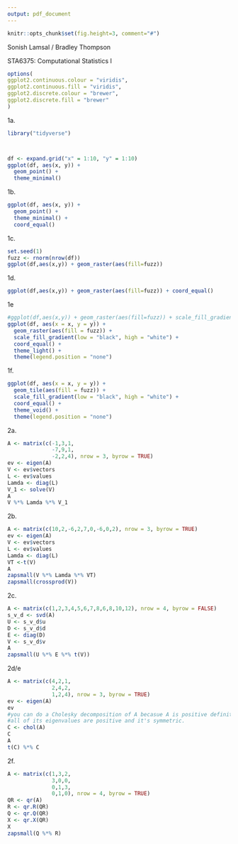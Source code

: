```yaml
---
output: pdf_document
---
```



```r
knitr::opts_chunk$set(fig.height=3, comment="#")
```



Sonish Lamsal / Bradley Thompson

STA6375: Computational Statistics I

\begin{center}
Homework 3
\end{center}

```r
options(
ggplot2.continuous.colour = "viridis",
ggplot2.continuous.fill = "viridis",
ggplot2.discrete.colour = "brewer",
ggplot2.discrete.fill = "brewer"
)
```


1a.

```r
library("tidyverse")



df <- expand.grid("x" = 1:10, "y" = 1:10) 
ggplot(df, aes(x, y)) +
  geom_point() +
  theme_minimal()

```

1b. 

```r
ggplot(df, aes(x, y)) +
  geom_point() +
  theme_minimal() +
  coord_equal()
```


1c.
```r
set.seed(1)
fuzz <- rnorm(nrow(df))
ggplot(df,aes(x,y)) + geom_raster(aes(fill=fuzz))
```

1d.
```r
ggplot(df,aes(x,y)) + geom_raster(aes(fill=fuzz)) + coord_equal()
```

1e
```r
#ggplot(df,aes(x,y)) + geom_raster(aes(fill=fuzz)) + scale_fill_gradient2(low="white", high="black") coord_equal() +theme_light()
ggplot(df, aes(x = x, y = y)) +
  geom_raster(aes(fill = fuzz)) + 
  scale_fill_gradient(low = "black", high = "white") + 
  coord_equal() + 
  theme_light() +
  theme(legend.position = "none")

```

1f.
```r
ggplot(df, aes(x = x, y = y)) +
  geom_tile(aes(fill = fuzz)) + 
  scale_fill_gradient(low = "black", high = "white") + 
  coord_equal() + 
  theme_void() +
  theme(legend.position = "none")
```

2a.
```r
A <- matrix(c(-1,3,1,
              -7,9,1,
              -2,2,4), nrow = 3, byrow = TRUE)
ev <- eigen(A)
V <- ev$vectors
L <- ev$values
Lamda <- diag(L)
V_1 <- solve(V)
A
V %*% Lamda %*% V_1
```

2b.
```r
A <- matrix(c(10,2,-6,2,7,0,-6,0,2), nrow = 3, byrow = TRUE)
ev <- eigen(A)
V <- ev$vectors
L <- ev$values
Lamda <- diag(L)
VT <-t(V)
A
zapsmall(V %*% Lamda %*% VT)
zapsmall(crossprod(V))
```

2c.
```r
A <- matrix(c(1,2,3,4,5,6,7,8,6,8,10,12), nrow = 4, byrow = FALSE)
s_v_d <- svd(A)
U <- s_v_d$u
D <- s_v_d$d
E <- diag(D)
V <- s_v_d$v
A
zapsmall(U %*% E %*% t(V))
```

2d/e
```r
A <- matrix(c(4,2,1,
              2,4,2,
              1,2,4), nrow = 3, byrow = TRUE)
ev <- eigen(A)
ev
#you can do a Cholesky decomposition of A becasue A is positive definite since
#all of its eigenvalues are positive and it's symmetric.
C <- chol(A)
C
A
t(C) %*% C
```

2f.
```r
A <- matrix(c(1,3,2,
              3,0,0,
              0,1,3,
              0,1,0), nrow = 4, byrow = TRUE)
QR <- qr(A)
R <- qr.R(QR)
Q <- qr.Q(QR)
X <- qr.X(QR)
X
zapsmall(Q %*% R)

```


